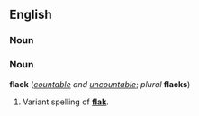 ==English==
===Noun===
===Noun===
'''flack''' (''[[countable]] and [[uncountable]]''; ''plural'' '''flacks''')

#Variant spelling of '''[[flak]]'''.